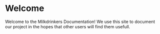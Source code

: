 # Welcome

Welcome to the Milkdrinkers Documentation! We use this site to document our project in the hopes that other users will find them usefull.
